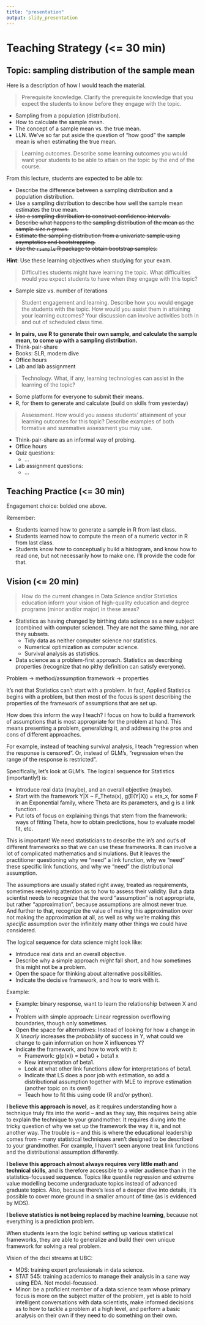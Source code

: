 ```yaml
---
title: "presentation"
output: slidy_presentation
---
```


# Teaching Strategy (<= 30 min)

## Topic: sampling distribution of the sample mean

Here is a description of how I would teach the material.

> Prerequisite knowledge. Clarify the prerequisite knowledge that you expect the students to know before they engage with the topic.

- Sampling from a population (distribution).
- How to calculate the sample mean.
- The concept of a sample mean vs. the true mean.
- LLN. We've so far put aside the question of "how good" the sample mean is when estimating the true mean.

> Learning outcomes. Describe some learning outcomes you would want your students
to be able to attain on the topic by the end of the course.

From this lecture, students are expected to be able to:

- Describe the difference between a sampling distribution and a population distribution.
- Use a sampling distribution to describe how well the sample mean estimates the true mean.
- ~~Use a sampling distribution to construct confidence intervals.~~
- ~~Describe what happens to the sampling distribution of the mean as the sample size $n$ grows.~~
- ~~Estimate the sampling distribution from a univariate sample using asymptotics and bootstrapping.~~
- ~~Use the `rsample` R package to obtain bootstrap samples.~~

**Hint**: Use these learning objectives when studying for your exam. 

> Difficulties students might have learning the topic. What difficulties would you
expect students to have when they engage with this topic?

- Sample size vs. number of iterations

> Student engagement and learning. Describe how you would engage the students with
the topic. How would you assist them in attaining your learning outcomes? Your
discussion can involve activities both in and out of scheduled class time.

- __In pairs, use R to generate their own sample, and calculate the sample mean, to come up with a sampling distribution.__
- Think-pair-share
- Books: SLR, modern dive
- Office hours
- Lab and lab assignment

> Technology. What, if any, learning technologies can assist in the learning of the
topic?

- Some platform for everyone to submit their means.
- R, for them to generate and calculate (build on skills from yesterday)

> Assessment. How would you assess students' attainment of your learning outcomes
for this topic? Describe examples of both formative and summative assessment you
may use.

- Think-pair-share as an informal way of probing.
- Office hours
- Quiz questions:
	- ...
- Lab assignment questions:
	- ...

## Teaching Practice (<= 30 min)

Engagement choice: bolded one above.

Remember:

- Students learned how to generate a sample in R from last class.
- Students learned how to compute the mean of a numeric vector in R from last class.
- Students know how to conceptually build a histogram, and know how to read one, but not necessarily how to make one. I'll provide the code for that. 

## Vision (<= 20 min)

> How do the current changes in Data Science and/or Statistics education inform your
vision of high-quality education and degree programs (minor and/or major) in these
areas?



- Statistics as having changed by birthing data science as a new subject (combined with computer science). They are not the same thing, nor are they subsets.
	- Tidy data as neither computer science nor statistics.
	- Numerical optimization as computer science.
	- Survival analysis as statistics.
- Data science as a problem-first approach. Statistics as describing properties (recognize that no pithy definition can satisfy everyone).


Problem -> method/assumption framework -> properties

It's not that Statistics can't start with a problem. In fact, Applied Statistics begins with a problem, but then most of the focus is spent describing the properties of the framework of assumptions that are set up.

How does this inform the way I teach? I focus on how to build a framework of assumptions that is most appropriate for the problem at hand. This means presenting a problem, generalizing it, and addressing the pros and cons of different approaches. 

For example, instead of teaching survival analysis, I teach "regression when the response is censored". Or, instead of GLM's, "regression when the range of the response is restricted".

Specifically, let's look at GLM's. The logical sequence for Statistics (importantly!) is:

- Introduce real data (maybe), and an overall objective (maybe).
- Start with the framework Y|X ~ F_Theta(x), g(E(Y|X)) = eta_x, for some F in an Exponential family, where Theta are its parameters, and g is a link function.
- Put lots of focus on explaining things that stem from the framework: ways of fitting Theta, how to obtain predictions, how to evaluate model fit, etc.

This is important! We need statisticians to describe the in's and out's of different frameworks so that we can use these frameworks. It can involve a lot of complicated mathematics and simulations. But it leaves the practitioner questioning why we "need" a link function, why we "need" these specific link functions, and why we "need" the distributional assumption.

The assumptions are usually stated right away, treated as requirements, sometimes receiving attention as to how to assess their validity. But a data scientist needs to recognize that the word "assumption" is not appropriate, but rather "approximation", because assumptions are almost never true. And further to that, recognize the value of making this approximation over not making the approximation at all, as well as why we're making _this specific_ assumption over the infinitely many other things we could have considered. 

The logical sequence for data science might look like: 

- Introduce real data and an overall objective.
- Describe why a simple approach _might_ fall short, and how sometimes this might not be a problem.
- Open the space for thinking about alternative possibilities.
- Indicate the decisive framework, and how to work with it.

Example:

- Example: binary response, want to learn the relationship between X and Y.
- Problem with simple approach: Linear regression overflowing boundaries, though only sometimes.
- Open the space for alternatives: Instead of looking for how a change in X _linearly_ increases the _probability_ of success in Y, what could we change to gain information on how X influences Y?
- Indicate the framework, and how to work with it:
	- Framework: g(p(x)) = beta0 + beta1 x
	- New interpretation of beta1. 
	- Look at what other link functions allow for interpretations of beta1.
	- Indicate that LS does a poor job with estimation, so add a distributional assumption together with MLE to improve estimation (another topic on its own!)
	- Teach how to fit this using code (R and/or python).

__I believe this approach is novel__, as it requires understanding how a technique truly fits into the world -- and as they say, this requires being able to explain the technique to your grandmother. It requires diving into the tricky question of why we set up the framework the way it is, and not another way. The trouble is -- and this is where the educational leadership comes from -- many statistical techniques aren't designed to be described to your grandmother. For example, I haven't seen anyone treat link functions and the distributional assumption differently.

__I believe this approach almost always requires very little math and technical skills__, and is therefore accessible to a wider audience than in the statistics-focussed sequence. Topics like quantile regression and extreme value modelling become undergraduate topics instead of advanced graduate topics. Also, because there's less of a deeper dive into details, it's possible to cover more ground in a smaller amount of time (as is evidenced by MDS).

__I believe statistics is not being replaced by machine learning__, because not everything is a prediction problem. 

When students learn the logic behind setting up various statistical frameworks, they are able to generalize and build their own unique framework for solving a real problem. 

Vision of the dsci streams at UBC:

- MDS: training expert professionals in data science.
- STAT 545: training academics to manage their analysis in a sane way using EDA. Not model-focussed.
- Minor: be a proficient member of a data science team whose primary focus is more on the subject matter of the problem, yet is able to hold intelligent conversations with data scientists, make informed decisions as to how to tackle a problem at a high level, and perform a basic analysis on their own if they need to do something on their own. 
